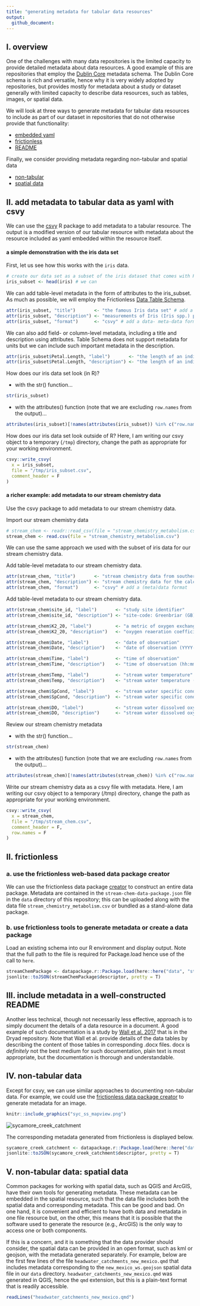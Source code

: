```yaml
---
title: "generating metadata for tabular data resources"
output:
  github_document:
---
```


## I. overview

One of the challenges with many data repositories is the limited capacity to provide detailed metadata about data resources. A good example of this are repositories that employ the [Dublin Core](https://dublincore.org/) metadata schema. The Dublin Core schema is rich and versatile, hence why it is very widely adopted by repositories, but provides mostly for metadata about a study or dataset generally with limited capacity to describe data resources, such as tables, images, or spatial data.

We will look at three ways to generate metadata for tabular data resources to include as part of our dataset in repositories that do not otherwise provide that functionality:

- [embedded yaml](https://github.com/SOS598-RDM/rdm-lecture-metadata/blob/master/data/stream_chemistry_metadata.md#i-add-metadata-to-tabular-data-as-yaml-with-csvy)
- [frictionless](https://github.com/SOS598-RDM/rdm-lecture-metadata/blob/master/data/stream_chemistry_metadata.md#ii-frictionless)
- [README](https://github.com/SOS598-RDM/rdm-lecture-metadata/blob/master/data/stream_chemistry_metadata.md#iii-include-metadata-in-a-well-constructed-readme)

Finally, we consider providing metadata regarding non-tabular and spatial data

- [non-tabular](https://github.com/SOS598-RDM/rdm-lecture-metadata/blob/master/data/stream_chemistry_metadata.md#ii-frictionless)
- [spatial data](https://github.com/SOS598-RDM/rdm-lecture-metadata/blob/master/data/stream_chemistry_metadata.md#ii-frictionless)

## II. add metadata to tabular data as yaml with csvy

We can use the [csvy](https://github.com/leeper/csvy) R package to add metadata to a tabular resource. The output is a modified version of our tabular resource with metadata about the resource included as yaml embedded within the resource itself.

#### a simple demonstration with the iris data set

First, let us see how this works with the `iris` data.

```r

# create our data set as a subset of the iris dataset that comes with R 
iris_subset <- head(iris) # we can 
```

We can add table-level metadata in the form of attributes to the iris_subset. As much as possible, we will employ the Frictionless [Data Table Schema](https://frictionlessdata.io/specs/table-schema/).

```r

attr(iris_subset, "title")       <- "the famous Iris data set" # add a title
attr(iris_subset, "description") <- "measurements of Iris (Iris spp.) plants" # add a description
attr(iris_subset, "format")      <- "csvy" # add a data- meta-data format
```

We can also add field- or column-level metadata, including a title and description using attributes. Table Schema does not support metadata for units but we can include such important metadata in the description.

```r

attr(iris_subset$Petal.Length, "label")       <- "the length of an individual petal" # label will ultimately map to title
attr(iris_subset$Petal.Length, "description") <- "the length of an individual petal in units of millimeter" # add a description
```

How does our iris data set look (in R)?

* with the str() function...

```r

str(iris_subset)
```

*  with the attributes() function (note that we are excluding `row.names` from the output)...

```r

attributes(iris_subset)[!names(attributes(iris_subset)) %in% c("row.names")]
```

How does our iris data set look outside of R? Here, I am writing our csvy object to a temporary (`/tmp`) directory, change the path as appropriate for your working environment.

```r

csvy::write_csvy(
  x = iris_subset,
  file = "/tmp/iris_subset.csv",
  comment_header = F
)
```

#### a richer example: add metadata to our stream chemistry data

Use the csvy package to add metadata to our stream chemistry data.

Import our stream chemistry data

```r

# stream_chem <- readr::read_csv(file = "stream_chemistry_metabolism.csv")
stream_chem <- read.csv(file = "stream_chemistry_metabolism.csv")
```

We can use the same approach we used with the subset of iris data for our stream chemistry data.

Add table-level metadata to our stream chemistry data.

```r

attr(stream_chem, "title")       <- "stream chemistry data from southern Appalachian mountain streams, 2013" # add a title
attr(stream_chem, "description") <- "stream chemistry data for the calculation of ecosystem metabolism collected with automated data loggers from four headwater streams in the southern Appalachian mountain region during summer 2013" # add a description
attr(stream_chem, "format")      <- "csvy" # add a (meta)data format
```

Add table-level metadata to our stream chemistry data.

```r

attr(stream_chem$site_id, "label")       <- "study site identifier"
attr(stream_chem$site_id, "description") <- "site-code: Greenbriar (GB), Stone Crop (SC), Hugh White Creek (HWC)"

attr(stream_chem$K2_20, "label")         <- "a metric of oxygen exchange across the air-water interface"
attr(stream_chem$K2_20, "description")   <- "oxygen reaeration coefficient (per day)"

attr(stream_chem$Date, "label")          <- "date of observation"
attr(stream_chem$Date, "description")    <- "date of observation (YYYY-MM-DD)"

attr(stream_chem$Time, "label")          <- "time of observation"
attr(stream_chem$Time, "description")    <- "time of observation (hh:mm:ss)"

attr(stream_chem$Temp, "label")          <- "stream water temperature"
attr(stream_chem$Temp, "description")    <- "stream water temperature (degrees Celsius)"

attr(stream_chem$SpCond, "label")        <- "stream water specific conductance"
attr(stream_chem$SpCond, "description")  <- "stream water specific conductance (microSiemens per centimeter)"

attr(stream_chem$DO, "label")            <- "stream water dissolved oxygen concentration"
attr(stream_chem$DO, "description")      <- "stream water dissolved oxygen concentration (milligrams per liter)"
```

Review our stream chemistry metadata

* with the str() function...

```r

str(stream_chem)
```

*  with the attributes() function (note that we are excluding `row.names` from the output)...

```r

attributes(stream_chem)[!names(attributes(stream_chem)) %in% c("row.names")]
```

Write our stream chemistry data as a csvy file with metadata. Here, I am writing our csvy object to a temporary (/tmp) directory, change the path as appropriate for your working environment.

```r

csvy::write_csvy(
  x = stream_chem, 
  file = "/tmp/stream_chem.csv",
  comment_header = F,
  row.names = F
)
```

## II. frictionless

### a. use the frictionless web-based data package creator

We can use the frictionless data package [creator](https://create.frictionlessdata.io/) to construct an entire data package. Metadata are contained in the `stream-chem-data-package.json` file in the `data` directory of this repository; this can be uploaded along with the data file `stream_chemistry_metabolism.csv` or bundled as a stand-alone data package.

### b. use frictionless tools to generate metadata or create a data package

Load an existing schema into our R environment and display output. Note that the full path to the file is required for Package.load hence use of the call to `here`.

```r

streamChemPackage <- datapackage.r::Package.load(here::here("data", "stream-chem-data-package.json"))
jsonlite::toJSON(streamChemPackage$descriptor, pretty = T)
```

## III. include metadata in a well-constructed README

Another less technical, though not necessarily less effective, approach is to simply document the details of a data resource in a document. A good example of such documentation is a study by [Wall et al. 2017](https://datadryad.org/stash/dataset/doi:10.5061/dryad.5vg70) that is in the Dryad repository. Note that Wall et al. provide details of the data tables by describing the content of those tables in corresponding .docx files. docx is *definitely* not the best medium for such documentation, plain text is most appropriate, but the documentation is thorough and understandable.

## IV. non-tabular data

Except for csvy, we can use similar approaches to documenting non-tabular data. For example, we could use the [frictionless data package creator](https://create.frictionlessdata.io/) to generate metadata for an image.

```r
knitr::include_graphics("syc_ss_mapview.png")
```

<img src="syc_ss_mapview.png" alt="sycamore_creek_catchment">


The corresponding metadata generated from frictionless is displayed below.

```r

sycamore_creek_catchment <- datapackage.r::Package.load(here::here("data", "sycamore-creek-catchment.json"))
jsonlite::toJSON(sycamore_creek_catchment$descriptor, pretty = T)
```

## V. non-tabular data: spatial data

Common packages for working with spatial data, such as QGIS and ArcGIS, have their own tools for generating metadata. These metadata can be embedded in the spatial resource, such that the data file includes both the spatial data and corresponding metadata. This can be good and bad. On one hand, it is convenient and efficient to have both data and metadata in one file resource but, on the other, this means that it is possible that the software used to generate the resource (e.g., ArcGIS) is the only way to access one or both components.

If this is a concern, and it is something that the data provider should consider, the spatial data can be provided in an open format, such as kml or geojson, with the metadata generated separately. For example, below are the first few lines of the file `headwater_catchments_new_mexico.qmd` that includes metadata corresponding to the `new_mexico_ws.geojson` spatial data file in our `data` directory. `headwater_catchments_new_mexico.qmd` was generated in QGIS, hence the `qmd` extension, but this is a plain-text format that is readily accessible.

```r

readLines("headwater_catchments_new_mexico.qmd")
```
